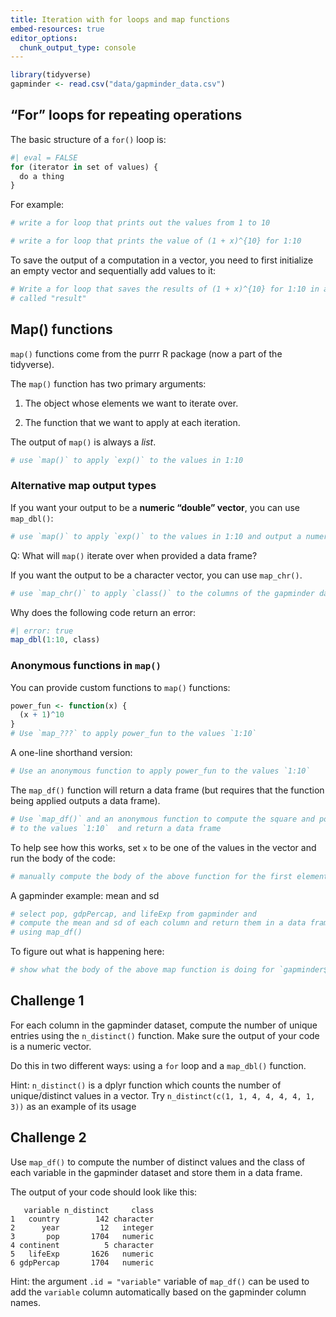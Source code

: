 ```yaml
---
title: Iteration with for loops and map functions
embed-resources: true
editor_options: 
  chunk_output_type: console
---
```


```r
library(tidyverse)
gapminder <- read.csv("data/gapminder_data.csv")
```


## "For" loops for repeating operations


The basic structure of a `for()` loop is:

```r
#| eval = FALSE
for (iterator in set of values) {
  do a thing
}
```

For example:

```r
# write a for loop that prints out the values from 1 to 10

```




```r
# write a for loop that prints the value of (1 + x)^{10} for 1:10

```




To save the output of a computation in a vector, you need to first initialize an empty vector and sequentially add values to it:

```r
# Write a for loop that saves the results of (1 + x)^{10} for 1:10 in a vector 
# called "result"

```









## Map() functions

`map()` functions come from the purrr R package (now a part of the tidyverse). 


The `map()` function has two primary arguments:

1. The object whose elements we want to iterate over. 

2. The function that we want to apply at each iteration. 

The output of `map()` is always a *list*.


```r
# use `map()` to apply `exp()` to the values in 1:10

```











### Alternative map output types

If you want your output to be a **numeric "double" vector**, you can use `map_dbl()`:

```r
# use `map()` to apply `exp()` to the values in 1:10 and output a numeric vector

```












Q: What will `map()` iterate over when provided a data frame?











If you want the output to be a character vector, you can use `map_chr()`.

```r
# use `map_chr()` to apply `class()` to the columns of the gapminder dataset

```








Why does the following code return an error:

```r
#| error: true
map_dbl(1:10, class)
```












### Anonymous functions in `map()`

You can provide custom functions to `map()` functions:

```r
power_fun <- function(x) {
  (x + 1)^10
}
# Use `map_???` to apply power_fun to the values `1:10`

```







A one-line shorthand version:

```r
# Use an anonymous function to apply power_fun to the values `1:10` 

```















The `map_df()` function will return a data frame (but requires that the function being applied outputs a data frame).


```r
# Use `map_df()` and an anonymous function to compute the square and power_fun 
# to the values `1:10`  and return a data frame

```




To help see how this works, set `x` to be one of the values in the vector and run the body of the code:

```r
# manually compute the body of the above function for the first element of 1:10

```







A gapminder example: mean and sd


```r
# select pop, gdpPercap, and lifeExp from gapminder and 
# compute the mean and sd of each column and return them in a data frame
# using map_df()

```



To figure out what is happening here:

```r
# show what the body of the above map function is doing for `gapminder$pop`

```










::: {.callout}
## Challenge 1

For each column in the gapminder dataset, compute the number of unique entries using the `n_distinct()` function. Make sure the output of your code is a numeric vector.

Do this in two different ways: using a `for` loop and a `map_dbl()` function.

Hint: `n_distinct()` is a dplyr function which counts the number of unique/distinct values in a vector. Try `n_distinct(c(1, 1, 4, 4, 4, 4, 1, 3))` as an example of its usage



:::






::: {.callout}
## Challenge 2

Use `map_df()` to compute the number of distinct values and the class of each variable in the gapminder dataset and store them in a data frame.

The output of your code should look like this:

```verbatim
   variable n_distinct     class
1   country        142 character
2      year         12   integer
3       pop       1704   numeric
4 continent          5 character
5   lifeExp       1626   numeric
6 gdpPercap       1704   numeric
```

Hint: the argument `.id = "variable"` variable of `map_df()` can be used to add the `variable` column automatically based on the gapminder column names.


:::





